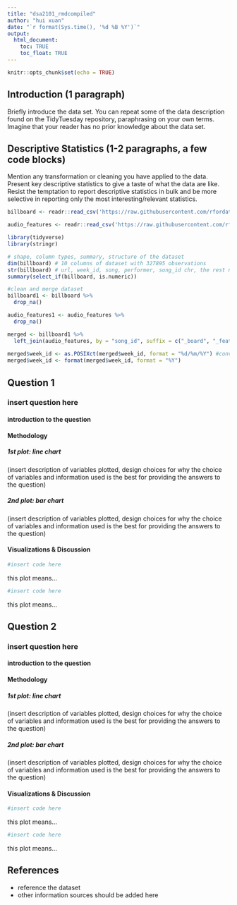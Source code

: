 ---
title: "dsa2101_rmdcompiled"
author: "hui xuan"
date: "`r format(Sys.time(), '%d %B %Y')`"
output: 
  html_document:
    toc: TRUE
    toc_float: TRUE
---

```{r setup, include=FALSE}
knitr::opts_chunk$set(echo = TRUE)
```

## Introduction (1 paragraph)

Briefly introduce the data set. 
You can repeat some of the data description found on the TidyTuesday repository, paraphrasing on your own terms. 
Imagine that your reader has no prior knowledge about the data set.

## Descriptive Statistics (1-2 paragraphs, a few code blocks)

Mention any transformation or cleaning you have applied to the data. 
Present key descriptive statistics to give a taste of what the data are like. 
Resist the temptation to report descriptive statistics in bulk and be more selective in reporting only the most interesting/relevant statistics.

```{r billboard, echo=FALSE}
billboard <- readr::read_csv('https://raw.githubusercontent.com/rfordatascience/tidytuesday/master/data/2021/2021-09-14/billboard.csv')

audio_features <- readr::read_csv('https://raw.githubusercontent.com/rfordatascience/tidytuesday/master/data/2021/2021-09-14/audio_features.csv')
```

```{r stats, echo=FALSE}
library(tidyverse)
library(stringr)

# shape, column types, summary, structure of the dataset
dim(billboard) # 10 columns of dataset with 327895 observations
str(billboard) # url, week_id, song, performer, song_id chr, the rest numerics
summary(select_if(billboard, is.numeric))

```

```{r transformations, echo=FALSE}
#clean and merge dataset
billboard1 <- billboard %>%
  drop_na()

audio_features1 <- audio_features %>%
  drop_na()

merged <- billboard1 %>%
  left_join(audio_features, by = "song_id", suffix = c("_board", "_features")) #perform a left join?
  
merged$week_id <- as.POSIXct(merged$week_id, format = "%d/%m/%Y") #converts the string to datetime woah
merged$week_id <- format(merged$week_id, format = "%Y")
```

## Question 1
### insert question here
#### introduction to the question

#### Methodology

##### 1st plot: line chart

(insert description of variables plotted, design choices for why the choice of variables and information used is the best for providing the answers to the question)

##### 2nd plot: bar chart

(insert description of variables plotted, design choices for why the choice of variables and information used is the best for providing the answers to the question)

#### Visualizations & Discussion

```{r q1a, echo=FALSE}
#insert code here
```

this plot means...

```{r q1b, echo=FALSE}
#insert code here
```

this plot means...

## Question 2
### insert question here
#### introduction to the question

#### Methodology

##### 1st plot: line chart

(insert description of variables plotted, design choices for why the choice of variables and information used is the best for providing the answers to the question)

##### 2nd plot: bar chart

(insert description of variables plotted, design choices for why the choice of variables and information used is the best for providing the answers to the question)

#### Visualizations & Discussion

```{r q2a, echo=FALSE}
#insert code here
```

this plot means...

```{r q2b, echo=FALSE}
#insert code here
```

this plot means...

## References
- reference the dataset
- other information sources should be added here
